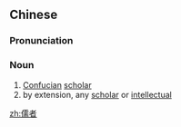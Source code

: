 ==Chinese==
{{zh-forms}}

===Pronunciation===
{{zh-pron
|m=rúzhě
|cat=n
}}

===Noun===
{{zh-noun}}

# [[Confucian]] [[scholar]]
# by extension, any [[scholar]] or [[intellectual]]

[[zh:儒者]]